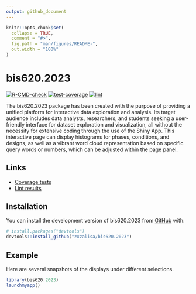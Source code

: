 ```yaml
---
output: github_document
---
```


<!-- README.md is generated from README.Rmd. Please edit that file -->

```r
knitr::opts_chunk$set(
  collapse = TRUE,
  comment = "#>",
  fig.path = "man/figures/README-",
  out.width = "100%"
)
```

# bis620.2023

<!-- badges: start -->
[![R-CMD-check](https://github.com/zxzalisa/bis620.2023/actions/workflows/R-CMD-check.yaml/badge.svg)](https://github.com/zxzalisa/bis620.2023/actions/workflows/R-CMD-check.yaml)
[![test-coverage](https://github.com/zxzalisa/bis620.2023/actions/workflows/test-coverage.yaml/badge.svg)](https://github.com/zxzalisa/bis620.2023/actions/workflows/test-coverage.yaml)
[![lint](https://github.com/zxzalisa/bis620.2023/actions/workflows/lint.yaml/badge.svg)](https://github.com/zxzalisa/bis620.2023/actions/workflows/lint.yaml)
<!-- badges: end -->

The bis620.2023 package has been created with the purpose of providing a unified platform for interactive data exploration and analysis. Its target audience includes data analysts, researchers, and students seeking a user-friendly interface for dataset exploration and visualization, all without the necessity for extensive coding through the use of the Shiny App. This interactive page can display histograms for phases, conditions, and designs, as well as a vibrant word cloud representation based on specific query words or numbers, which can be adjusted within the page panel.

## Links 

- [Coverage tests](https://github.com/zxzalisa/bis620.2023/actions/workflows/test-coverage.yaml)
- [Lint results](https://github.com/zxzalisa/bis620.2023/actions/workflows/lint.yaml)


## Installation

You can install the development version of bis620.2023 from [GitHub](https://github.com/) with:

``` r
# install.packages("devtools")
devtools::install_github("zxzalisa/bis620.2023")
```

## Example

Here are several snapshots of the displays under different selections.

```r
library(bis620.2023)
launchmyapp()
```

